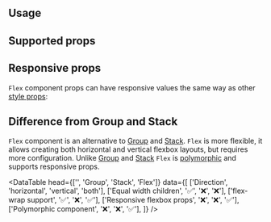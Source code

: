 

## Usage

<Demo data={FlexDemos.configurator} />

## Supported props

<StylePropsTable source={FLEX_STYLE_PROPS_DATA} />

## Responsive props

`Flex` component props can have responsive values the same way as other [style props](/styles/style-props/):

<Demo data={FlexDemos.responsive} />

## Difference from Group and Stack

`Flex` component is an alternative to [Group](/core/group/) and [Stack](/core/stack/).
`Flex` is more flexible, it allows creating both horizontal and vertical flexbox layouts, but requires more configuration.
Unlike [Group](/core/group/) and [Stack](/core/stack/) `Flex` is [polymorphic](/guides/polymorphic/) and supports responsive props.

<DataTable
  head={['', 'Group', 'Stack', 'Flex']}
  data={[
    ['Direction', 'horizontal', 'vertical', 'both'],
    ['Equal width children', '✅', '❌', '❌'],
    ['flex-wrap support', '✅', '❌', '✅'],
    ['Responsive flexbox props', '❌', '❌', '✅'],
    ['Polymorphic component', '❌', '❌', '✅'],
  ]}
/>

<FlexboxGapSupport component="Flex" />
